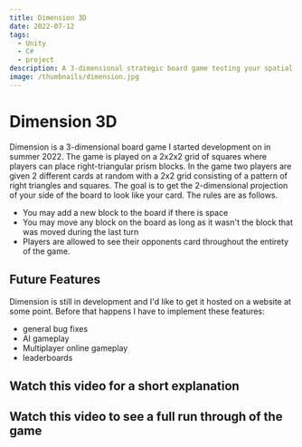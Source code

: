 ```yaml
---
title: Dimension 3D
date: 2022-07-12
tags:
  - Unity
  - C#
  - project
description: A 3-dimensional strategic board game testing your spatial reasoning skills.
image: /thumbnails/dimension.jpg
---
```

# Dimension 3D

Dimension is a 3-dimensional board game I started development on in summer 2022. The game is played on a 2x2x2 grid of squares where players can place right-triangular prism blocks. In the game two players are given 2 different cards at random with a 2x2 grid consisting of a pattern of right triangles and squares. The goal is to get the 2-dimensional projection of your side of the board to look like your card.
The rules are as follows.

- You may add a new block to the board if there is space
- You may move any block on the board as long as it wasn't the block that was moved during the last turn
- Players are allowed to see their opponents card throughout the entirety of the game.

## Future Features

Dimension is still in development and I'd like to get it hosted on a website at some point. Before that happens I have to implement these features:

- general bug fixes
- AI gameplay
- Multiplayer online gameplay
- leaderboards

## Watch this video for a short explanation

<YouTube videoId="ou_KPZwOmnY" title="Dimension 3D - short explanation" />

## Watch this video to see a full run through of the game

<YouTube videoId="WtzLOJ_MoQc" title="Dimension 3D - full gameplay" />
